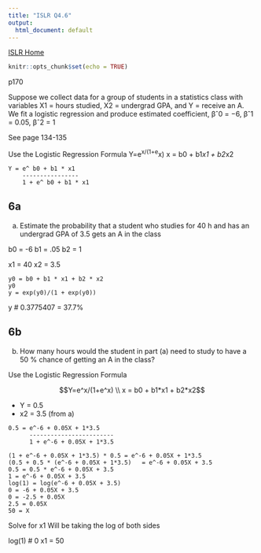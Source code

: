 ```yaml
---
title: "ISLR Q4.6"
output:
  html_document: default
---
```

[ISLR Home](../index.html)

```r
knitr::opts_chunk$set(echo = TRUE)
```
p170

Suppose we collect data for a group of students in a statistics class with variables X1 = hours studied, X2 = undergrad GPA, and Y = receive an A. We fit a logistic regression and produce estimated coefficient, βˆ0 = −6, βˆ1 = 0.05, βˆ2 = 1

 
 See page 134-135

Use the Logistic Regression Formula Y=e^x/(1+e^x)  x = b0 + b1*x1 + b2*x2
```
Y = e^ b0 + b1 * x1
    ----------------
    1 + e^ b0 + b1 * x1
```

## 6a

(a) Estimate the probability that a student who studies for 40 h and has an undergrad GPA of 3.5 gets an A in the class

b0 = -6
b1 = .05
b2 = 1

x1 = 40
x2 = 3.5
```
y0 = b0 + b1 * x1 + b2 * x2
y0
y = exp(y0)/(1 + exp(y0))
```

y # 0.3775407 = 37.7%

## 6b

(b) How many hours would the student in part (a) need to study to have a 50 % chance of getting an A in the class?

Use the Logistic Regression Formula 

$$Y=e^x/(1+e^x) \\
x = b0 + b1*x1 + b2*x2$$

- Y = 0.5
- x2 = 3.5 (from a)

```
0.5 = e^-6 + 0.05X + 1*3.5
      ------------------------
      1 + e^-6 + 0.05X + 1*3.5
```

```
(1 + e^-6 + 0.05X + 1*3.5) * 0.5 = e^-6 + 0.05X + 1*3.5
(0.5 + 0.5 * (e^-6 + 0.05X + 1*3.5)   = e^-6 + 0.05X + 3.5
0.5 = 0.5 * e^-6 + 0.05X + 3.5
1 = e^-6 + 0.05X + 3.5
log(1) = log(e^-6 + 0.05X + 3.5)
0 = -6 + 0.05X + 3.5
0 = -2.5 + 0.05X
2.5 = 0.05X
50 = X
```

Solve for x1
Will be taking the log of both sides

log(1) # 0
x1 = 50
